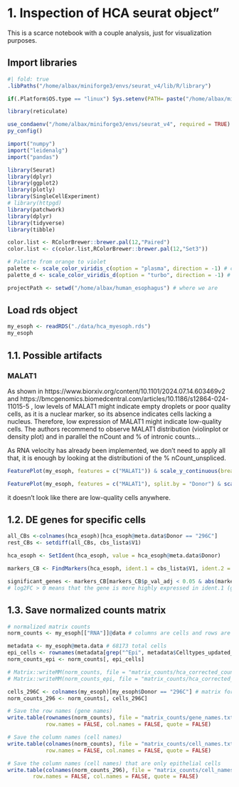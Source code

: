 # 1. Inspection of HCA seurat object"
This is a scarce notebook with a couple analysis, just for visualization purposes. 


## Import libraries
```r
#| fold: true
.libPaths("/home/albax/miniforge3/envs/seurat_v4/lib/R/library")

if(.Platform$OS.type == "linux") Sys.setenv(PATH= paste("/home/albax/miniforge3/envs/seurat_v4/lib",Sys.getenv()["PATH"],sep=";"))

library(reticulate)

use_condaenv("/home/albax/miniforge3/envs/seurat_v4", required = TRUE)
py_config()

import("numpy")
import("leidenalg")
import("pandas")

library(Seurat) 
library(dplyr) 
library(ggplot2) 
library(plotly) 
library(SingleCellExperiment) 
# library(httpgd) 
library(patchwork)
library(dplyr)
library(tidyverse)
library(tibble)

color.list <- RColorBrewer::brewer.pal(12,"Paired")
color.list <- c(color.list,RColorBrewer::brewer.pal(12,"Set3"))

# Palette from orange to violet
palette <- scale_color_viridis_c(option = "plasma", direction = -1) # continue colors palette
palette_d <- scale_color_viridis_d(option = "turbo", direction = -1) # discrete colors palette

projectPath <- setwd("/home/albax/human_esophagus") # where we are

```


## Load rds object

```r
my_esoph <- readRDS("./data/hca_myesoph.rds")
my_esoph

```


## 1.1. Possible artifacts 

### MALAT1

As shown in https://www.biorxiv.org/content/10.1101/2024.07.14.603469v2 and https://bmcgenomics.biomedcentral.com/articles/10.1186/s12864-024-11015-5 , low levels of MALAT1 might indicate empty droplets or poor quality cells, as it is a nuclear marker, so its absence indicates cells lacking a nucleus. Therefore, low expression of MALAT1 might indicate low-quality cells. The authors recommend to observe MALAT1 distribution (violinplot or density plot) and in parallel the nCount and % of intronic counts...

As RNA velocity has already been implemented, we don't need to apply all that, it is enough by looking at the distributioni of the % nCount_unspliced. 


```r
FeaturePlot(my_esoph, features = c("MALAT1")) & scale_y_continuous(breaks = seq(0, 20, by = 2)) & palette

FeaturePlot(my_esoph, features = c("MALAT1"), split.by = "Donor") & scale_y_continuous(breaks = seq(0, 20, by = 2)) & palette

```

it doesn't look like there are low-quality cells anywhere. 

## 1.2. DE genes for specific cells

```r
all_CBs <-colnames(hca_esoph)[hca_esoph@meta.data$Donor == "296C"]
rest_CBs <- setdiff(all_CBs, cbs_lista$V1)

hca_esoph <- SetIdent(hca_esoph, value = hca_esoph@meta.data$Donor)

```

```r
markers_CB <- FindMarkers(hca_esoph, ident.1 = cbs_lista$V1, ident.2 = rest_CBs) # from more expression to less in cbs_lista

```

```r
significant_genes <- markers_CB[markers_CB$p_val_adj < 0.05 & abs(markers_CB$avg_log2FC) < 0, ]
# log2FC > 0 means that the gene is more highly expressed in ident.1 (group 1) compared to ident.2 (group 2).

```

## 1.3. Save normalized counts matrix {#sec-save-norm-counts}

```r
# normalized matrix counts
norm_counts <- my_esoph[["RNA"]]@data # columns are cells and rows are genes, not sure if RNA has SCT ransformed counts

metadata <- my_esoph@meta.data # 68173 total cells
epi_cells <- rownames(metadata[grep("^Epi", metadata$Celltypes_updated_July_2020), ]) # 61214 epi cells
norm_counts_epi <- norm_counts[, epi_cells]

# Matrix::writeMM(norm_counts, file = "matrix_counts/hca_corrected_counts_matrix.mtx")
# Matrix::writeMM(norm_counts_epi, file = "matrix_counts/hca_corrected_counts_matrix_Epi.mtx")

cells_296C <- colnames(my_esoph)[my_esoph$Donor == "296C"] # matrix for only Donor = 296C
norm_counts_296 <- norm_counts[, cells_296C]

# Save the row names (gene names)
write.table(rownames(norm_counts), file = "matrix_counts/gene_names.txt", 
            row.names = FALSE, col.names = FALSE, quote = FALSE)

# Save the column names (cell names)
write.table(colnames(norm_counts), file = "matrix_counts/cell_names.txt", 
            row.names = FALSE, col.names = FALSE, quote = FALSE)

# Save the column names (cell names) that are only epithelial cells
write.table(colnames(norm_counts_296), file = "matrix_counts/cell_names_296C.txt", 
        row.names = FALSE, col.names = FALSE, quote = FALSE)   
```
